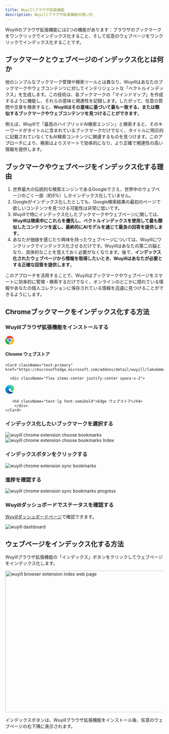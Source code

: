 ```yaml
---
title: Wuyillブラウザ拡張機能
description: Wuyillブラウザ拡張機能の使い方
---
```


Wuyillのブラウザ拡張機能には2つの機能があります：ブラウザのブックマークをワンクリックでインデックス化すること、そして任意のウェブページをワンクリックでインデックス化することです。

## ブックマークとウェブページのインデックス化とは何か

他のシンプルなブックマーク管理や検索ツールとは異なり、Wuyillはあなたのブックマークやウェブコンテンツに対してインテリジェントな「ベクトルインデックス」を生成します。この技術は、各ブックマークの「マインドマップ」を作成するように機能し、それらの意味と関連性を記録します。したがって、任意の質問や文章を検索すると、**Wuyillはその意味に基づいて最も一致する、または類似するブックマークやウェブコンテンツを見つけることができます**。

例えば、Wuyillで「最高のハイブリッドAI検索エンジン」と検索すると、そのキーワードがタイトルに含まれているブックマークだけでなく、タイトルに明示的に記載されていなくてもAI検索コンテンツに関連するものを見つけます。このアプローチにより、検索はよりスマートで効率的になり、より正確で関連性の高い情報を提供します。

## ブックマークやウェブページをインデックス化する理由

1. 世界最大の伝統的な検索エンジンであるGoogleでさえ、世界中のウェブページのごく一部（約5%）しかインデックス化していません。
2. Googleがインデックス化したとしても、Google検索結果の最初のページで欲しいコンテンツを見つける可能性は非常に低いです。
3. Wuyillで特にインデックス化したブックマークやウェブページに関しては、**Wuyillは検索中にこれらを優先し、ベクトルインデックスを使用して最も類似したコンテンツを返し、最終的にAIモデルを通じて最良の回答を提供します**。
4. あなたが価値を感じたり興味を持ったウェブページについては、Wuyillにワンクリックでインデックス化させるだけです。Wuyillはあなたの第二の脳となり、具体的なことを覚えておく必要がなくなります。後で、**インデックス化されたウェブページから情報を取得したいとき、Wuyillはあなたが必要とする正確な回答を提供します**。

このアプローチを活用することで、Wuyillはブックマークやウェブページをスマートに効率的に管理・検索するだけでなく、オンラインのどこかに隠れている情報やあなたの個人コレクションに保存されている情報を迅速に見つけることができるようにします。

## Chromeブックマークをインデックス化する方法

<Steps>

### Wuyillブラウザ拡張機能をインストールする

<div className="grid grid-cols-2 gap-4">
    <Card className="text-primary" href="https://chromewebstore.google.com/detail/wuyill/dndjodcanbhkomcgihbhcejogiimdmpk">
        <div className="flex items-center justify-center space-x-2">
            <svg viewBox="0 0 1024 1024" version="1.1" xmlns="http://www.w3.org/2000/svg" p-id="3937" width="28" height="28">
                <path d="M123.648 178.346667C361.642667-98.602667 802.986667-43.946667 967.936 279.68h-396.501333c-71.424 0-117.546667-1.621333-167.509334 24.661333-58.709333 30.933333-102.997333 88.234667-118.485333 155.52L123.648 178.389333z" fill="#EA4335" p-id="3938" data-v-626ab800=""></path>
                <path d="M341.674667 512c0 93.866667 76.330667 170.24 170.154666 170.24 93.866667 0 170.154667-76.373333 170.154667-170.24s-76.330667-170.24-170.154667-170.24c-93.866667 0-170.154667 76.373333-170.154666 170.24z" fill="#4285F4" p-id="3939" data-v-626ab800=""></path>
                <path d="M577.877333 734.848c-95.530667 28.373333-207.274667-3.114667-268.501333-108.8-46.762667-80.64-170.24-295.765333-226.346667-393.557333-196.565333 301.226667-27.136 711.808 329.685334 781.866666l165.12-279.509333z" fill="#34A853" p-id="3940" data-v-626ab800=""></path>
                <path d="M669.866667 341.76a233.130667 233.130667 0 0 1 43.008 286.634667c-40.576 69.973333-170.154667 288.682667-232.96 394.581333 367.658667 22.656 635.733333-337.664 514.645333-681.258667H669.866667z" fill="#FBBC05" p-id="3941" data-v-626ab800=""></path>
            </svg>
            <h4 className="text-lg font-semibold">Chrome ウェブストア</h4>
        </div>
    </Card>

    <Card className="text-primary" href="https://microsoftedge.microsoft.com/addons/detail/wuyill/lakokmmabgokjgnjfobhommkjpppihco">

      <div className="flex items-center justify-center space-x-2">

<svg viewBox="0 0 1024 1024" version="1.1" xmlns="http://www.w3.org/2000/svg" p-id="5936" width="28" height="28">
    <path
        d="M923.69886 761.758375a328.212997 328.212997 0 0 1-41.986312 18.793873 408.90669 408.90669 0 0 1-143.553199 25.991526c-189.138338 0-353.884628-129.957632-353.884629-297.10314a125.479092 125.479092 0 0 1 65.578621-109.16441c-171.144204 7.197653-215.129864 185.539511-215.129865 289.905486 0 295.503661 272.311222 325.493884 331.092059 325.493884 31.589701 0 79.174188-9.197002 107.964802-18.394003l5.198305-1.599479a511.833134 511.833134 0 0 0 266.313178-211.131168 15.994785 15.994785 0 0 0-4.798436-21.99283 16.834512 16.834512 0 0 0-16.794524-0.799739z"
        fill="#0F5197"
        p-id="5937"
        data-v-626ab800=""
    ></path>
    <path
        d="M422.662206 965.29202A317.816387 317.816387 0 0 1 331.891798 880.119787a322.734783 322.734783 0 0 1 117.961543-479.843563 132.47681 132.47681 0 0 1 61.979793-15.994786 130.317514 130.317514 0 0 1 102.766497 51.983053 128.79801 128.79801 0 0 1 25.591657 74.775622c0-0.799739 97.968061-318.29623-319.895709-318.296231-175.54277 0-319.895709 166.745638-319.895709 312.698056a521.50998 521.50998 0 0 0 48.384226 223.926996 512.113043 512.113043 0 0 0 625.396111 268.312526 303.02121 303.02121 0 0 1-251.518001-32.38944z"
        fill="#0C88DA"
        p-id="5938"
        data-v-626ab800=""
    ></path>
    <path
        d="M609.001456 595.412606c-3.198957 3.998696-13.195698 9.996741-13.195698 22.792569 0 10.396611 6.797784 20.393351 18.793873 28.790614 57.581228 39.986964 165.945899 34.788658 166.345769 34.788659a238.922108 238.922108 0 0 0 121.160499-33.18918 245.120087 245.120087 0 0 0 121.56037-211.531038c1.199609-89.570799-31.989571-149.151374-45.185269-175.54277a440.496391 440.496391 0 0 0-83.732702-113.842886 493.639066 493.639066 0 0 0-142.673486-97.088347A582.530086 582.530086 0 0 0 511.833134 0.006718 511.833134 511.833134 0 0 0 0 504.642199c1.999348-145.952417 147.152026-263.91396 319.895709-263.91396 13.995437 0 93.969365 1.199609 167.945247 40.386833 65.178751 34.388789 99.567539 75.575361 123.159848 116.761934 24.791917 42.786051 29.190483 96.368582 29.190484 117.961543s-10.79648 53.182662-31.189832 79.574057z"
        fill="#2CC3D5"
        p-id="5939"
        data-v-626ab800=""
    ></path>
    <path
        d="M649.548237 15.12179s372.638514 385.154434-48.544174 593.246592c0 0-27.231122 45.225256 102.846471 68.61763 0 0 215.489747 46.824734 302.461393-142.513538 17.51429-59.380641 33.109206-151.390644-13.195698-253.797259a427.860511 427.860511 0 0 0-76.974905-113.682937 546.381871 546.381871 0 0 0-113.083134-94.68913c-68.457682-34.988593-153.509953-57.181358-153.509953-57.181358z"
        fill="#49D668"
        p-id="5940"
        data-v-626ab800=""
    ></path>
</svg>

       <h4 className="text-lg font-semibold">Edge ウェブストア</h4>
        </div>
    </Card>

</div>

### インデックス化したいブックマークを選択する

<img className="mt-4 overflow-hidden rounded-lg border" src="/images/doc/extension-2.png" alt="wuyill chrome extension choose bookmarks" />

<img className="my-4 overflow-hidden rounded-lg border" src="/images/doc/extension-3.png" alt="wuyill chrome extension choose bookmarks Index" />

### インデックスボタンをクリックする

<img className="my-4 overflow-hidden rounded-lg border" src="/images/doc/extension-bookmarks.webp" alt="wuyill chrome extension sync bookmarks" />

### 進捗を確認する

<img className="my-4 overflow-hidden rounded-lg border" src="/images/doc/extension-5.png" alt="wuyill chrome extension sync bookmarks progress" />

### Wuyillダッシュボードでステータスを確認する

[Wuyillダッシュボードページ](https://www.wuyill.com/dashboard)で確認できます。

<img className="my-4 overflow-hidden rounded-lg border" src="/images/changelog/dashboard.png" alt="wuyill dashboard" />

</Steps>

## ウェブページをインデックス化する方法

Wuyillブラウザ拡張機能の「インデックス」ボタンをクリックしてウェブページをインデックス化します。

<Image
    className="mt-4 overflow-hidden rounded-lg border"
    src="/images/changelog/extension-index.webp"
    width="800"
    height="450"
    alt="wuyill browser extension index web page"
/>

インデックスボタンは、Wuyillブラウザ拡張機能をインストール後、任意のウェブページの右下隅に表示されます。
